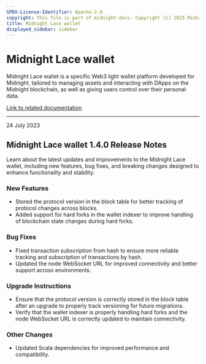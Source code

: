 ```yaml
---
SPDX-License-Identifier: Apache-2.0
copyright: This file is part of midnight-docs. Copyright (C) 2025 Midnight Foundation. Licensed under the Apache License, Version 2.0 (the "License"); You may not use this file except in compliance with the License. You may obtain a copy of the License at http://www.apache.org/licenses/LICENSE-2.0 Unless required by applicable law or agreed to in writing, software distributed under the License is distributed on an "AS IS" BASIS, WITHOUT WARRANTIES OR CONDITIONS OF ANY KIND, either express or implied. See the License for the specific language governing permissions and limitations under the License.
title: Midnight Lace wallet
displayed_sidebar: sidebar
---
```


# Midnight Lace wallet

Midnight Lace wallet is a specific Web3 light wallet platform developed for Midnight, tailored to managing assets and interacting with DApps on the Midnight blockchain, as well as giving users control over their personal data.

[Link to related documentation](https://www.lace.io/)

---

<div 
  style={{
    marginTop: '0',
    fontSize: '1rem',
    fontWeight: 'normal',
    marginBottom: '0.5rem'
  }}
>
  24 July 2023
</div>

## Midnight Lace wallet 1.4.0 Release Notes

Learn about the latest updates and improvements to the Midnight Lace wallet, including new features, bug fixes, and breaking changes designed to enhance functionality and stability.

### New Features

- Stored the protocol version in the block table for better tracking of protocol changes across blocks.
- Added support for hard forks in the wallet indexer to improve handling of blockchain state changes during hard forks.

### Bug Fixes

- Fixed transaction subscription from hash to ensure more reliable tracking and subscription of transactions by hash.
- Updated the node WebSocket URL for improved connectivity and better support across environments.

### Upgrade Instructions

- Ensure that the protocol version is correctly stored in the block table after an upgrade to properly track versioning for future migrations.
- Verify that the wallet indexer is properly handling hard forks and the node WebSocket URL is correctly updated to maintain connectivity.

### Other Changes

- Updated Scala dependencies for improved performance and compatibility.
